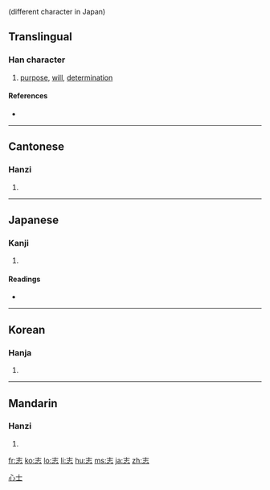 {{see|誌}} (different character in Japan)
==Translingual==

===Han character===
{{Han char|rn=61|rad=心|as=03|sn=7|four=4033<sub>1</sub>|canj=土心 (GP)}}

# [[purpose]], [[will]], [[determination]]

====References====
* {{Han ref|kx=0376.210|dkj=10331|dj=0703.070|hdz=42269.040|uh=5FD7|ud=24535|bh=A7D3|bd=42963}}

----

==Cantonese==

===Hanzi===
{{yue-hanzi|jyut=|y=ji3}}

# {{defn|Cantonese}}

----

==Japanese==

===Kanji===
{{ja-kanji|grade=5|rs=心03}}

# {{defn|Japanese}}

====Readings====
* {{ja-readings|on=[[し]] (shi)|kun=[[こころざす]] (kokorozasu), [[こころざし]] (kokorozashi), [[しるす]] (shirusu)}}

----

==Korean==

===Hanja===
{{ko-hanja|hangeul=지|eumhun=|rv=ji|mr=chi|y=ci}}

# {{defn|Korean}}

[[Category:CJKV simplified characters which already existed as traditional characters|心士]]

----

==Mandarin==

===Hanzi===
{{cmn-hanzi|tra=誌|pin=[[zhì]] ([[zhi4]])|wg=chih<sup>4</sup>}}

# {{defn|Mandarin}}

[[fr:志]]
[[ko:志]]
[[lo:志]]
[[li:志]]
[[hu:志]]
[[ms:志]]
[[ja:志]]
[[zh:志]]